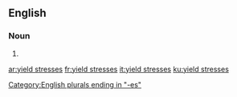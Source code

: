 ==English==

===Noun===
{{head|en|noun plural form}}

# {{plural of|yield stress|lang=en}}

[[Category:English plurals ending in "-es"]]

[[ar:yield stresses]]
[[fr:yield stresses]]
[[it:yield stresses]]
[[ku:yield stresses]]
